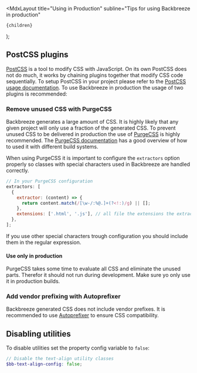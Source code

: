 
  <MdxLayout
    title="Using in Production"
    subline="Tips for using Backbreeze in production"
  >
    {children}
  </MdxLayout>
);

## PostCSS plugins

[PostCSS](https://postcss.org/) is a tool to modify CSS with JavaScript. On its own PostCSS does not do much, it works by chaining plugins together that modify CSS code sequentially. To setup PostCSS in your project please refer to the [PostCSS usage documentation](https://github.com/postcss/postcss#usage). To use Backbreeze in production the usage of two plugins is recommended:

### Remove unused CSS with PurgeCSS

Backbreeze generates a large amount of CSS. It is highly likely that any given project will only use a fraction of the generated CSS. To prevent unused CSS to be delivered in production the use of [PurgeCSS](https://www.purgecss.com/) is highly recommended. The [PurgeCSS documentation](https://www.purgecss.com/) has a good overview of how to used it with different build systems.

When using PurgeCSS it is important to configure the `extractors` option properly so classes with special characters used in Backbreeze are handled correctly.

```js
// In your PurgeCSS configuration
extractors: [
  {
    extractor: (content) => {
      return content.match(/[\w-/:%@.]+(?<!:)/g) || [];
    },
    extensions: ['.html', '.js'], // all file the extensions the extractor should be applied to
  },
];
```

If you use other special characters trough configuration you should include them in the regular expression.

#### Use only in production

PurgeCSS takes some time to evaluate all CSS and eliminate the unused parts. Therefor it should not run during development. Make sure yo only use it in production builds.

<!-- @TODO add example -->

### Add vendor prefixing with Autoprefixer

Backbreeze generated CSS does not include vendor prefixes. It is recommended to use [Autoprefixer](https://github.com/postcss/autoprefixer) to ensure CSS compatibility.

## Disabling utilities

To disable utilities set the property config variable to `false`:

```scss
// Disable the text-align utility classes
$bb-text-align-config: false;
```
